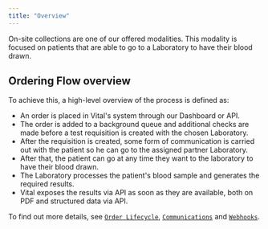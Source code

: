 ```yaml
---
title: "Overview"
---
```


<FeatureBeta />

On-site collections are one of our offered modalities.
This modality is focused on patients that are able to go to a Laboratory to have their blood drawn.

## Ordering Flow overview

To achieve this, a high-level overview of the process is defined as:

- An order is placed in Vital's system through our Dashboard or API.
- The order is added to a background queue and additional checks are made before a test requisition is created with the chosen Laboratory.
- After the requisition is created, some form of communication is carried out with the patient so he can go to the assigned partner Laboratory.
- After that, the patient can go at any time they want to the laboratory to have their blood drawn.
- The Laboratory processes the patient's blood sample and generates the required results.
- Vital exposes the results via API as soon as they are available, both on PDF and structured data via API.

To find out more details, see [`Order Lifecycle`](/lab/on-site-collection/order-lifecycle), [`Communications`](/lab/on-site-collection/communications) and [`Webhooks`](/lab/on-site-collection/webhooks).

